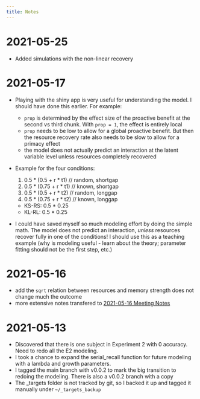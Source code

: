 ```yaml
---
title: Notes
---
```


# 2021-05-25

- Added simulations with the non-linear recovery 

# 2021-05-17

- Playing with the shiny app is very useful for understanding the model. I should have done this earlier. For example:
   - `prop` is determined by the effect size of the proactive benefit at the second vs third chunk. With `prop = 1`, the effect is entirely local
   - `prop` needs to be low to allow for a global proactive benefit. But then the resource recovery rate also needs to be slow to allow for a primacy effect
   - the model does not actually predict an interaction at the latent variable level unless resources completely recovered

- Example for the four conditions:

   1. 0.5 * (0.5 + r * t1)    // random, shortgap 
   2. 0.5 * (0.75 + r * t1)   // known, shortgap
   3. 0.5 * (0.5 + r * t2)    // random, longgap
   4. 0.5 * (0.75 + r * t2)   // known, longgap

   - KS-RS: 0.5 * 0.25 
   - KL-RL: 0.5 * 0.25

- I could have saved myself so much modeling effort by doing the simple math. The model does not predict an interaction, *unless* resources recover fully in one of the conditions! I should use this as a teaching example (why is modeling useful - learn about the theory; parameter fitting should not be the first step, etc.)

# 2021-05-16

- add the `sqrt` relation between resources and memory strength does not change much the outcome
- more extensive notes transfered to [2021-05-16 Meeting Notes](dev-notebooks/2021-05-16-meeting.qmd)

# 2021-05-13

- Discovered that there is one subject in Experiment 2 with 0 accuracy. Need to redo all the E2 modeling.
- I took a chance to expand the serial_recall function for future modeling with a lambda and growth parameters.
- I tagged the main branch with v0.0.2 to mark the big transition to redoing the modeling. There is also a v0.0.2 branch with a copy
- The _targets folder is not tracked by git, so I backed it up and tagged it manually under `~/_targets_backup`

